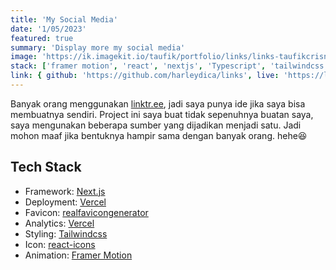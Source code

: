 ```yaml
---
title: 'My Social Media'
date: '1/05/2023'
featured: true
summary: 'Display more my social media'
image: 'https://ik.imagekit.io/taufik/portfolio/links/links-taufikcrisnawan.png'
stack: ['framer motion', 'react', 'nextjs', 'Typescript', 'tailwindcss', 'vercel']
link: { github: 'https://github.com/harleydica/links', live: 'https://links.taufikcrisnawan.dev' }
---
```


Banyak orang menggunakan [linktr.ee](https://linktr.ee), jadi saya punya ide jika saya bisa membuatnya sendiri. Project ini saya buat tidak sepenuhnya buatan saya, saya mengunakan beberapa sumber yang dijadikan menjadi satu. Jadi mohon maaf jika bentuknya hampir sama dengan banyak orang. hehe😆

## Tech Stack

- Framework: [Next.js](https://nextjs.org/)
- Deployment: [Vercel](https://vercel.com)
- Favicon: [realfavicongenerator](https://realfavicongenerator.net/)
- Analytics: [Vercel](https://vercel.com/)
- Styling: [Tailwindcss](https://tailwindcss.com)
- Icon: [react-icons](https://react-icons.github.io/react-icons/)
- Animation: [Framer Motion](https://www.framer.com/motion/)